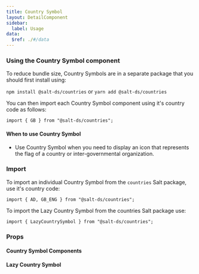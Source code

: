 ```yaml
---
title: Country Symbol
layout: DetailComponent
sidebar:
  label: Usage
data:
  $ref: ./#/data
---
```


### Using the Country Symbol component

To reduce bundle size, Country Symbols are in a separate package that you should first install using:

`npm install @salt-ds/countries` or `yarn add @salt-ds/countries`

You can then import each Country Symbol component using it's country code as follows:

`import { GB } from "@salt-ds/countries";`

#### When to use Country Symbol

- Use Country Symbol when you need to display an icon that represents the flag of a country or inter-governmental organization.

### Import

To import an individual Country Symbol from the `countries` Salt package, use it's country code:

```
import { AD, GB_ENG } from "@salt-ds/countries";
```

To import the Lazy Country Symbol from the countries Salt package use:

```
import { LazyCountrySymbol } from "@salt-ds/countries";
```

### Props

#### Country Symbol Components

<PropsTable packageName="countries" componentName="CountrySymbol" />

#### Lazy Country Symbol

<PropsTable packageName="countries" componentName="LazyCountrySymbol" />
